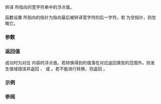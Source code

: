 {{cpp/title|wcstof|wcstod|wcstold}}
{{cpp/string/wide/navbar}}
{{dcl begin}}
{{dcl header|cwchar}}
{{dcl|since=c++11|
float       wcstof( const wchar_t* str, wchar_t** str_end );           
}}
{{dcl| 
double      wcstod( const wchar_t* str, wchar_t** str_end );
}}
{{dcl|since=c++11|
long double wcstold( const wchar_t* str, wchar_t** str_end );
}}
{{dcl end}}

转译 {{c|str}} 所指向的宽字符串中的浮点值。

{{cpp/string/cvt str2float|wide}}

函数设置 {{c|str_end}} 所指向的指针为指向最后被转译宽字符的后一字符。若 {{c|str_end}} 为空指针，则忽略它。

===参数===
{{par begin}}
{{par|str|指向要转译的空终止宽字符串的指针}}
{{par|str_end|指向指向宽字符指针的指针}}
{{par end}}

===返回值===
成功时为对应 {{c|str}} 内容的浮点值。若转换得到的值落在对应返回类型的范围外，则发生值域错误并返回 {{lc|HUGE_VAL}}、{{lc|HUGE_VALF}} 或 {{lc|HUGE_VALL}}。若不能进行转换，则返回 {{c|0}}。

===示例===
{{example
|code=
#include &lt;cerrno&gt;
#include &lt;clocale&gt;
#include &lt;cwchar&gt;
#include &lt;iostream&gt;
#include &lt;string&gt;

int main()
{
    const wchar_t* p = L"111.11 -2.22 0X1.BC70A3D70A3D7P+6 -Inf 1.18973e+4932zzz";
    wchar_t* end;
    std::wcout &lt;&lt; "解析 L\"" &lt;&lt; p &lt;&lt; "\":\n";
    for (double f = std::wcstod(p, &amp;end); p != end; f = std::wcstod(p, &amp;end))
    {
        std::wcout &lt;&lt; "  '" &lt;&lt; std::wstring(p, end-p) &lt;&lt; "' -&gt; ";
        p = end;
        if (errno == ERANGE)
        {
            std::wcout &lt;&lt; "至于错误, 得到 ";
            errno = 0;
        }
        std::wcout &lt;&lt; f &lt;&lt; '\n';
    }
    
    if (std::setlocale(LC_NUMERIC, "de_DE.utf8"))
    {
        std::wcout &lt;&lt; L"以 de_DE.utf8 本地环境:\n";
        std::wcout &lt;&lt; L"  '123.45' -&gt; " &lt;&lt; std::wcstod(L"123.45", 0) &lt;&lt; L'\n';
        std::wcout &lt;&lt; L"  '123,45' -&gt; " &lt;&lt; std::wcstod(L"123,45", 0) &lt;&lt; L'\n';
    }
}
|output=
解析 L"111.11 -2.22 0X1.BC70A3D70A3D7P+6 -Inf 1.18973e+4932zzz":
  '111.11' -&gt; 111.11
  ' -2.22' -&gt; -2.22
  ' 0X1.BC70A3D70A3D7P+6' -&gt; 111.11
  ' -Inf' -&gt; -inf
  ' 1.18973e+4932' -&gt; 至于错误, 得到 inf
以 de_DE.utf8 本地环境:
  '123.45' -&gt; 123
  '123,45' -&gt; 123.45
}}

===参阅===
{{dsc begin}}
{{dsc inc|cpp/string/byte/dsc strtof}}
{{dsc see c|c/string/wide/wcstof}}
{{dsc end}}

{{langlinks|de|en|es|fr|it|ja|pt|ru}}